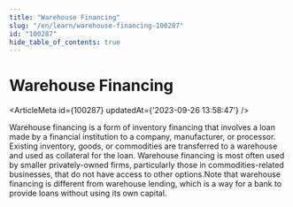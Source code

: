 ```yaml
---
title: "Warehouse Financing"
slug: "/en/learn/warehouse-financing-100287"
id: "100287"
hide_table_of_contents: true
---
```



# Warehouse Financing

<ArticleMeta id={100287} updatedAt={'2023-09-26 13:58:47'} />
<div className='border-solid border-b border-t-0 my-4 border-[var(--ifm-color-gray-300)]' />

Warehouse financing is a form of inventory financing that involves a loan made by a financial institution to a company, manufacturer, or processor. Existing inventory, goods, or commodities are transferred to a warehouse and used as collateral for the loan. Warehouse financing is most often used by smaller privately-owned firms, particularly those in commodities-related businesses, that do not have access to other options.Note that warehouse financing is different from warehouse lending, which is a way for a bank to provide loans without using its own capital.
